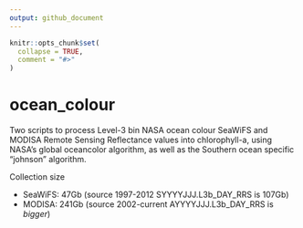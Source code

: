 ```yaml
---
output: github_document
---
```


<!-- README.md is generated from README.Rmd. Please edit that file -->

```r
knitr::opts_chunk$set(
  collapse = TRUE,
  comment = "#>"
)
```
# ocean_colour

Two scripts to process Level-3 bin NASA ocean colour SeaWiFS and MODISA Remote Sensing Reflectance values into chlorophyll-a, using
NASA's global oceancolor algorithm, as well as the Southern ocean specific "johnson" algorithm. 


Collection size

* SeaWiFS: 47Gb (source 1997-2012 SYYYYJJJ.L3b_DAY_RRS is 107Gb)
* MODISA: 241Gb (source 2002-current  AYYYYJJJ.L3b_DAY_RRS is *bigger*)


